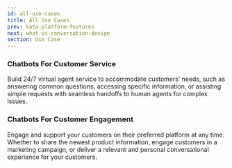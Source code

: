 ```yaml
---
id: all-use-cases
title: All Use Cases
prev: kata-platform-features
next: what-is-conversation-design
section: Use Case
---
```


### **Chatbots For Customer Service**

Build 24/7 virtual agent service to accommodate customers’ needs, such as answering common questions, accessing specific information, or assisting simple requests with seamless handoffs to human agents for complex issues.

### **Chatbots For Customer Engagement**

Engage and support your customers on their preferred platform at any time. Whether to share the newest product information, engage customers in a marketing campaign, or deliver a relevant and personal conversational experience for your customers.
